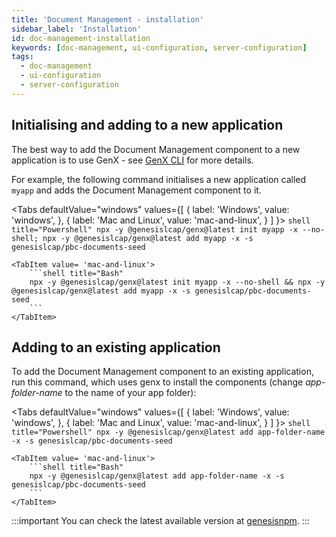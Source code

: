 ```yaml
---
title: 'Document Management - installation'
sidebar_label: 'Installation'
id: doc-management-installation
keywords: [doc-management, ui-configuration, server-configuration]
tags:
  - doc-management
  - ui-configuration
  - server-configuration
---
```



## Initialising and adding to a new application

The best way to add the Document Management component to a new application is to use GenX - see [GenX CLI](/docs/develop/development-environment/genx/) for more details.

For example, the following command initialises a new application called `myapp` and adds the Document Management component to it.

<Tabs
    defaultValue="windows"
    values={[
        { label: 'Windows', value: 'windows', },
        { label: 'Mac and Linux', value: 'mac-and-linux', }
    ]
    }>
    <TabItem value="windows">
        ```shell title="Powershell"
        npx -y @genesislcap/genx@latest init myapp -x --no-shell; npx -y @genesislcap/genx@latest add myapp -x -s genesislcap/pbc-documents-seed
        ```
    </TabItem>

    <TabItem value= 'mac-and-linux'>
        ```shell title="Bash"
        npx -y @genesislcap/genx@latest init myapp -x --no-shell && npx -y @genesislcap/genx@latest add myapp -x -s genesislcap/pbc-documents-seed
        ```
    </TabItem>
</Tabs>

## Adding to an existing application

To add the Document Management component to an existing application, run this command, which uses genx to install the components (change _app-folder-name_ to the name of your app folder):

<Tabs
    defaultValue="windows"
    values={[
        { label: 'Windows', value: 'windows', },
        { label: 'Mac and Linux', value: 'mac-and-linux', }
    ]
    }>
    <TabItem value="windows">
        ```shell title="Powershell"
        npx -y @genesislcap/genx@latest add app-folder-name -x -s genesislcap/pbc-documents-seed
        ```
    </TabItem>

    <TabItem value= 'mac-and-linux'>
        ```shell title="Bash"
        npx -y @genesislcap/genx@latest add app-folder-name -x -s genesislcap/pbc-documents-seed
        ```
    </TabItem>
</Tabs>

:::important
You can check the latest available version at [genesisnpm](https://www.npmjs.com/~genesisnpm).
:::
